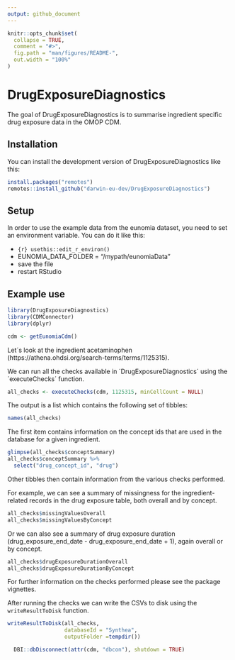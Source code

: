 ```yaml
---
output: github_document
---
```


<!-- README.md is generated from README.Rmd. Please edit that file -->

```r
knitr::opts_chunk$set(
  collapse = TRUE,
  comment = "#>",
  fig.path = "man/figures/README-",
  out.width = "100%"
)
```

# DrugExposureDiagnostics

<!-- badges: start -->
<!-- badges: end -->

The goal of DrugExposureDiagnostics is to summarise ingredient specific drug exposure data in the OMOP CDM.

## Installation

You can install the development version of DrugExposureDiagnostics like this:

``` r
install.packages("remotes")
remotes::install_github("darwin-eu-dev/DrugExposureDiagnostics")
```
## Setup

In order to use the example data from the eunomia dataset, you need to set an environment variable. You can do it like this:

* ```{r} usethis::edit_r_environ() ```
* EUNOMIA_DATA_FOLDER = "/mypath/eunomiaData"
* save the file
* restart RStudio

## Example use
```r
library(DrugExposureDiagnostics)
library(CDMConnector)
library(dplyr)
```

```r
cdm <- getEunomiaCdm()
```

Let´s look at the ingredient acetaminophen (https://athena.ohdsi.org/search-terms/terms/1125315).

We can run all the checks available in ´DrugExposureDiagnostics´ using the ´executeChecks´ function. 

```r
all_checks <- executeChecks(cdm, 1125315, minCellCount = NULL)
```

The output is a list which contains the following set of tibbles:
```r
names(all_checks)
```

The first item contains information on the concept ids that are used in the database for a given ingredient. 
```r
glimpse(all_checks$conceptSummary)
all_checks$conceptSummary %>% 
  select("drug_concept_id", "drug")
```

Other tibbles then contain information from the various checks performed.

For example, we can see a summary of missingness for the ingredient-related records in the  drug exposure table, both overall and by concept.
```r
all_checks$missingValuesOverall
all_checks$missingValuesByConcept
```

Or we can also see a summary of drug exposure duration (drug_exposure_end_date - drug_exposure_end_date + 1), again overall or by concept.
```r
all_checks$drugExposureDurationOverall
all_checks$drugExposureDurationByConcept
```

For further information on the checks performed please see the package vignettes.

After running the checks we can write the CSVs to disk using the `writeResultToDisk` function.
```r
writeResultToDisk(all_checks,
                  databaseId = "Synthea", 
                  outputFolder =tempdir())
```


```r
  DBI::dbDisconnect(attr(cdm, "dbcon"), shutdown = TRUE)
```

